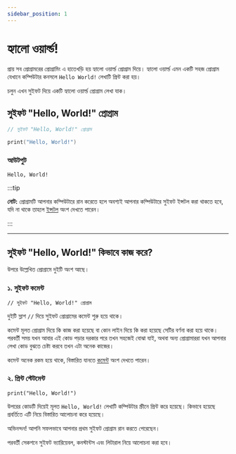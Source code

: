```yaml
---
sidebar_position: 1
---
```


# হ্যালো ওয়ার্ল্ড!

প্রায় সব প্রোগ্রামরের প্রোগ্রামিং এ হাতেখড়ি হয় হ্যালো ওয়ার্ল্ড প্রোগ্রাম দিয়ে।
হ্যালো ওয়ার্ল্ড এমন একটি সহজ প্রোগ্রাম যেখানে কম্পিউটার কনসলে `Hello World!` লেখাটি প্রিন্ট করা হয়।

চলুন এখন সুইফট দিয়ে একটি হ্যালো ওয়ার্ল্ড প্রোগ্রাম লেখা যাক।

## সুইফট "Hello, World!" প্রোগ্রাম

```Swift
// সুইফট "Hello, World!" প্রোগ্রাম

print("Hello, World!")

```

### আউটপুট

```
Hello, World!
```

:::tip

**নোট:** প্রোগ্রামটি আপনার কম্পিউটারে রান করেতে হলে অবশ্যই আপনার কম্পিউটারে সুইফট ইন্সটল করা থাকতে হবে, যদি না থাকে তাহলে [ইন্সটল](https://www.example.com) অংশ দেখতে পারেন।

:::

---

## সুইফট "Hello, World!" কিভাবে কাজ করে?

উপরে উল্লেখিত প্রোগ্রামে দুইটি অংশ আছে।

### ১. সুইফট কমেন্ট

```
// সুইফট "Hello, World!" প্রোগ্রাম
```

দুইটি স্লাশ `//` দিয়ে সুইফট প্রোগ্রামের কমেন্ট শুরু হয়ে থাকে।

কমেন্ট মূলত প্রোগ্রাম দিয়ে কি কাজ করা হয়েছে বা কোন লাইন দিয়ে কি করা হয়েছে সেটির বর্ণনা করা হয়ে থাকে। পরবর্তী সময় যখন আবার এই কোড পড়ার দরকার পরে তখন সহজেই বোঝা যাই, অথবা অন্য প্রোগ্রামাররা যখন আপনার লেখা কোড বুঝতে চেষ্টা করবে তখন এটা অনেক কাজের।

কমেন্ট অনেক রকম হয়ে থাকে, বিস্তারিত যানতে [কমেন্ট](https://www.example.com) অংশ দেখতে পারেন।

### ২. প্রিন্ট স্টেটমেন্ট

```
print("Hello, World!")
```

উপরের কোডটি দিয়েই মূলত `Hello, World!` লেখাটি কম্পিউটার স্ক্রীনে প্রিন্ট করে হয়েছে। কিভাবে হয়েছে প্রবর্তিতে এটি নিয়ে বিস্তারিত আলোচনা করে হয়েছে।

অভিনন্দন! আপনি সফলভাবে আপনার প্রথম সুইফট প্রোগ্রাম রান করতে পেরেছেন।

পরবর্তী সেকশনে সুইফট ভ্যারিয়েবল, কনস্টান্টস এবং লিটারাল নিয়ে আলোচনা করা হবে।
